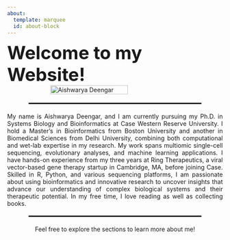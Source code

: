 ```yaml
---
about:
  template: marquee
  id: about-block
---
```


```{=html}
<div style="display: flex; justify-content: center; align-items: center; font-weight: bold; font-size: 3em;">Welcome to my Website!</div>
```
```{=html}
<div style="display: flex; justify-content: center; align-items: center;"><img src="docs/img/ad.png" alt="Aishwarya Deengar" style="max-width: 60%; width: 60%;" /></div>
```
```{=html}
<hr style="border-top: 2px solid #000; width: 80%; margin: 20px auto;">


<p style="text-align: justify;">
  My name is Aishwarya Deengar, and I am currently pursuing my Ph.D. in Systems Biology and Bioinformatics at Case Western Reserve University. I hold a Master’s in Bioinformatics from Boston University and another in Biomedical Sciences from Delhi University, combining both computational and wet-lab expertise in my research. My work spans multiomic single-cell sequencing, evolutionary analyses, and machine learning applications. I have hands-on experience from my three years at Ring Therapeutics, a viral vector-based gene therapy startup in Cambridge, MA, before joining Case. Skilled in R, Python, and various sequencing platforms, I am passionate about using bioinformatics and innovative research to uncover insights that advance our understanding of complex biological systems and their therapeutic potential.
  In my free time, I love reading as well as collecting books. 
</p>


<hr style="border-top: 2px solid #000; width: 80%; margin: 20px auto;">
```
```{=html}
<p style="text-align: center;">
  Feel free to explore the sections to learn more about me!
</p>
```
#### 
